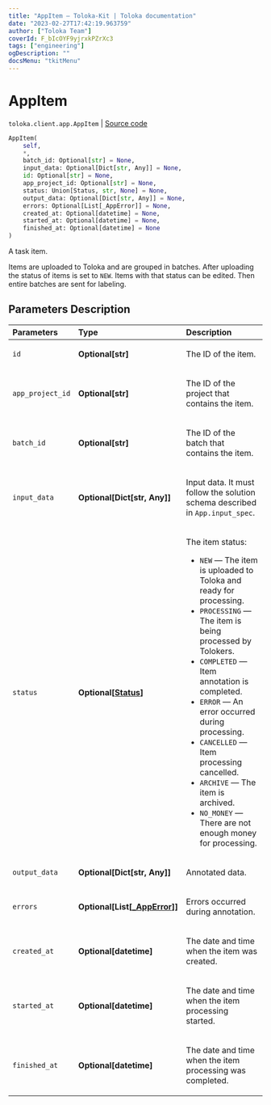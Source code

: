 ```yaml
---
title: "AppItem — Toloka-Kit | Toloka documentation"
date: "2023-02-27T17:42:19.963759"
author: ["Toloka Team"]
coverId: F_bIcOYF9yjrxkPZrXc3
tags: ["engineering"]
ogDescription: ""
docsMenu: "tkitMenu"
---
```


# AppItem
`toloka.client.app.AppItem` | [Source code](https://github.com/Toloka/toloka-kit/blob/v1.1.4/src/client/app/__init__.py#L123)

```python
AppItem(
    self,
    *,
    batch_id: Optional[str] = None,
    input_data: Optional[Dict[str, Any]] = None,
    id: Optional[str] = None,
    app_project_id: Optional[str] = None,
    status: Union[Status, str, None] = None,
    output_data: Optional[Dict[str, Any]] = None,
    errors: Optional[List[_AppError]] = None,
    created_at: Optional[datetime] = None,
    started_at: Optional[datetime] = None,
    finished_at: Optional[datetime] = None
)
```

A task item.

Items are uploaded to Toloka and are grouped in batches. After uploading the status of items is set to `NEW`. Items with that status can be edited. Then entire batches are sent for labeling.

## Parameters Description

| Parameters | Type | Description |
| :----------| :----| :-----------|
`id`|**Optional\[str\]**|<p>The ID of the item.</p>
`app_project_id`|**Optional\[str\]**|<p>The ID of the project that contains the item.</p>
`batch_id`|**Optional\[str\]**|<p>The ID of the batch that contains the item.</p>
`input_data`|**Optional\[Dict\[str, Any\]\]**|<p>Input data. It must follow the solution schema described in `App.input_spec`.</p>
`status`|**Optional\[[Status](/docs/toloka-kit/reference/toloka.client.app.AppItem.Status)\]**|<p>The item status:</p> <ul> <li>`NEW` — The item is uploaded to Toloka and ready for processing.</li> <li>`PROCESSING` — The item is being processed by Tolokers.</li> <li>`COMPLETED` — Item annotation is completed.</li> <li>`ERROR` — An error occurred during processing.</li> <li>`CANCELLED` — Item processing cancelled.</li> <li>`ARCHIVE` — The item is archived.</li> <li>`NO_MONEY` — There are not enough money for processing.</li> </ul>
`output_data`|**Optional\[Dict\[str, Any\]\]**|<p>Annotated data.</p>
`errors`|**Optional\[List\[[_AppError](/docs/toloka-kit/reference/toloka.client.app._AppError)\]\]**|<p>Errors occurred during annotation.</p>
`created_at`|**Optional\[datetime\]**|<p>The date and time when the item was created.</p>
`started_at`|**Optional\[datetime\]**|<p>The date and time when the item processing started.</p>
`finished_at`|**Optional\[datetime\]**|<p>The date and time when the item processing was completed.</p>